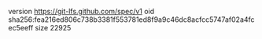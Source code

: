 version https://git-lfs.github.com/spec/v1
oid sha256:fea216ed806c738b3381f553781ed8f9a9c46dc8acfcc5747af02a4fcec5eeff
size 22925
